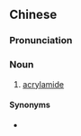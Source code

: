 ==Chinese==
{{zh-forms|type=22}}
{{wikipedia|lang=zh}}

===Pronunciation===
{{zh-pron
|m=bǐngxīxiān胺
|c=bing2 hei1 sin1 on1,bing2 hei1 sin1 on3
|cat=n
}}

===Noun===
{{zh-noun}}

# {{lb|zh|chiefly|Mainland China|Hong Kong|organic chemistry}} [[acrylamide]]

====Synonyms====
* {{qualifier|chiefly Taiwan}} {{zh-l|丙烯醯胺}}